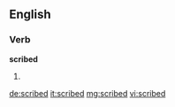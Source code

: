 ==English==

===Verb===
'''scribed'''

# {{en-past of|scribe}}

[[de:scribed]]
[[it:scribed]]
[[mg:scribed]]
[[vi:scribed]]